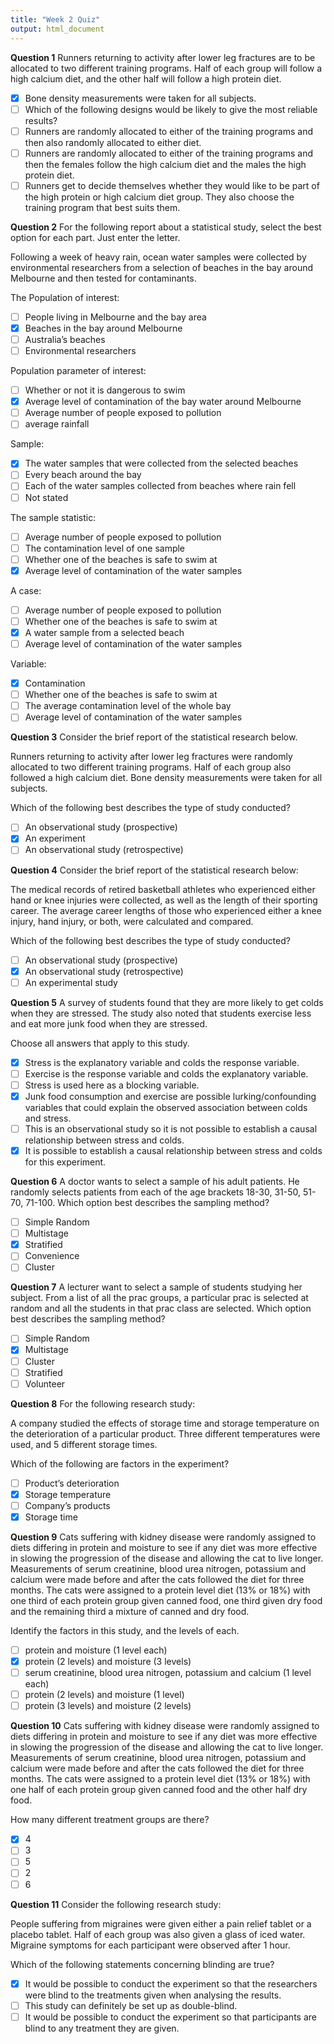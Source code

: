 ```yaml
---
title: "Week 2 Quiz"
output: html_document
---
```


**Question 1**
Runners returning to activity after lower leg fractures are to be allocated to two different training programs.  Half of each group will follow a high calcium diet, and the other half will follow a high protein diet.

- [x] Bone density measurements were taken for all subjects.
- [ ] Which of the following designs would be likely to give the most reliable results?
- [ ] Runners are randomly allocated to either of the training programs and then also randomly allocated to either diet. 
- [ ] Runners are randomly allocated to either of the training programs and then the females follow the high calcium diet and the males the high protein diet.
- [ ] Runners get to decide themselves whether they would like to be part of the high protein or high calcium diet group.  They also choose the training program that best suits them.



**Question 2**
For the following report about a statistical study, select the best option for each part.
Just enter the letter. 

Following a week of heavy rain, ocean water samples were collected by environmental researchers from a selection of beaches in the bay around Melbourne and then tested for contaminants.

The Population of interest:

- [ ] People living in Melbourne and the bay area
- [x] Beaches in the bay around Melbourne
- [ ] Australia's beaches
- [ ] Environmental researchers

Population parameter of interest:

- [ ] Whether or not it is dangerous to swim
- [x] Average level of contamination of the bay water around Melbourne
- [ ] Average number of people exposed to pollution
- [ ] average rainfall

Sample:

- [x] The water samples that were collected from the selected beaches
- [ ] Every beach around the bay
- [ ] Each of the water samples collected from beaches where rain fell
- [ ] Not stated

The sample statistic:

- [ ] Average number of people exposed to pollution
- [ ] The contamination level of one sample
- [ ] Whether one of the beaches is safe to swim at
- [x] Average level of contamination of the water samples

A case:

- [ ] Average number of people exposed to pollution
- [ ] Whether one of the beaches is safe to swim at
- [x] A water sample from a selected beach
- [ ] Average level of contamination of the water samples

Variable:

- [x] Contamination
- [ ] Whether one of the beaches is safe to swim at
- [ ] The average contamination level of the whole bay
- [ ] Average level of contamination of the water samples



**Question 3**
Consider the brief report of the statistical research below.

Runners returning to activity after lower leg fractures were randomly allocated to two different training programs.  Half of each group also followed a high calcium diet.  Bone density measurements were taken for all subjects.

Which of the following best describes the type of study conducted?

- [ ] An observational study (prospective)
- [x] An experiment
- [ ] An observational study (retrospective)



**Question 4**
Consider the brief report of the statistical research below:

The medical records of retired basketball athletes who experienced either hand or knee injuries were collected, as well as the length of their sporting career.  The average career lengths of those who experienced either a knee injury, hand injury, or both, were calculated and compared.

Which of the following best describes the type of study conducted?


- [ ] An observational study (prospective)
- [x] An observational study (retrospective)
- [ ] An experimental study



**Question 5**
A survey of students found that they are more likely to get colds when they are stressed. The study also noted that students exercise less and eat more junk food when they are stressed.

Choose all answers that apply to this study.

- [x] Stress is the explanatory variable and colds the response variable.
- [ ] Exercise is the response variable and colds the explanatory variable.
- [ ] Stress is used here as a blocking variable.
- [x] Junk food consumption and exercise are possible lurking/confounding variables that could explain the observed association between colds and stress.
- [ ] This is an observational study so it is not possible to establish a causal relationship between stress and colds.
- [x] It is possible to establish a causal relationship between stress and colds for this experiment.



**Question 6**
A doctor wants to select a sample of his adult patients. He randomly selects patients from each of the age brackets 18-30, 31-50, 51-70, 71-100.  Which option best describes the sampling method?


- [ ] Simple Random
- [ ] Multistage
- [x] Stratified
- [ ] Convenience
- [ ] Cluster



**Question 7**
A lecturer want to select a sample of students studying her subject. From a list of all the prac groups, a particular prac is selected at random and all the students in that prac class are selected. Which option best describes the sampling method?


- [ ] Simple Random
- [x] Multistage
- [ ] Cluster
- [ ] Stratified
- [ ] Volunteer



**Question 8**
For the following research study:

A company studied the effects of storage time and storage temperature on the deterioration of a particular product.
Three different temperatures were used, and 5 different storage times.

Which of the following are factors in the experiment?

- [ ] Product's deterioration
- [x] Storage temperature
- [ ] Company's products
- [x] Storage time



**Question 9**
Cats suffering with kidney disease were randomly assigned to diets differing in protein and moisture to see if any diet was more effective in slowing the progression of the disease and allowing the cat to live longer. Measurements of serum creatinine, blood urea nitrogen, potassium and calcium were made before and after the cats followed the diet for three months. The cats were assigned to a protein level diet (13% or 18%) with one third of each protein group given canned food, one third given dry food and the remaining third a mixture of canned and dry food.

Identify the factors in this study, and the levels of each.

- [ ] protein and moisture (1 level each)
- [x] protein (2 levels) and moisture (3 levels)
- [ ] serum creatinine, blood urea nitrogen, potassium and calcium (1 level each)
- [ ] protein (2 levels) and moisture (1 level)
- [ ] protein (3 levels) and moisture (2 levels)



**Question 10**
Cats suffering with kidney disease were randomly assigned to diets differing in protein and moisture to see if any diet was more effective in slowing the progression of the disease and allowing the cat to live longer. Measurements of serum creatinine, blood urea nitrogen, potassium and calcium were made before and after the cats followed the diet for three months. The cats were assigned to a protein level diet (13% or 18%) with one half of each protein group given canned food and the other half dry food.

How many different treatment groups are there?

- [x] 4
- [ ] 3
- [ ] 5
- [ ] 2
- [ ] 6



**Question 11**
Consider the following research study:

People suffering from migraines were given either a pain relief tablet or a placebo tablet.  Half of each group was also given a glass of iced water.
Migraine symptoms for each participant were observed after 1 hour.

Which of the following statements concerning blinding are true?

- [x] It would be possible to conduct the experiment so that the researchers were blind to the treatments given when analysing the results.
- [ ] This study can definitely be set up as double-blind.
- [ ] It would be possible to conduct the experiment so that participants are blind to any treatment they are given.